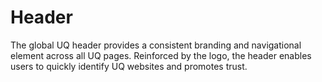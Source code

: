 
<Meta title="Components/Header/Header/Header doc" />

# Header

The global UQ header provides a consistent branding and navigational element across all UQ pages. Reinforced by the logo, the header enables users to quickly identify UQ websites and promotes trust.



